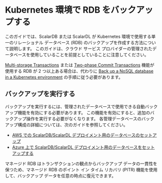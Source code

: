 # Kubernetes 環境で RDB をバックアップする

このガイドでは、ScalarDB または ScalarDL が Kubernetes 環境で使用する単一のリレーショナル データベース (RDB) のバックアップを作成する方法について説明します。 このガイドは、クラウド サービス プロバイダーの管理されたデータベースを使用していることを前提としていることに注意してください。

[Multi-storage Transactions](https://github.com/scalar-labs/scalardb/blob/master/docs/multi-storage-transactions.mdx) または [Two-phase Commit Transactions](https://github.com/scalar-labs/scalardb/blob/master/docs/two-phase-commit-transactions.mdx) 機能が使用する RDB が 2 つ以上ある場合は、代わりに [Back up a NoSQL database in a Kubernetes environment](BackupNoSQL.mdx) の手順に従う必要があります。

## バックアップを実行する

バックアップを実行するには、管理されたデータベースで使用できる自動バックアップ機能を有効にする必要があります。 この機能を有効にすると、追加のバックアップ操作を実行する必要がなくなります。 各管理データベースのバックアップ構成の詳細については、次のガイドを参照してください。

* [AWS での ScalarDB/ScalarDL デプロイメント用のデータベースのセットアップ](SetupDatabaseForAWS.mdx)
* [Azure 上で ScalarDB/ScalarDL デプロイメント用のデータベースをセットアップする](SetupDatabaseForAzure.mdx)

マネージド RDB はトランザクションの観点からバックアップ データの一貫性を保つため、マネージド RDB のポイント イン タイム リカバリ (PITR) 機能を使用して、バックアップ データを任意の時点に復元できます。
